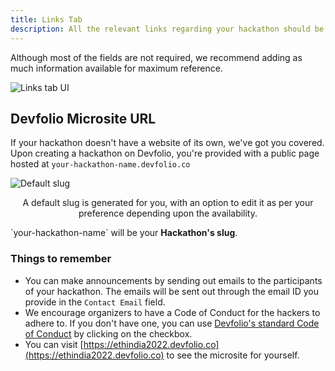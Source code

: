 ```yaml
---
title: Links Tab
description: All the relevant links regarding your hackathon should be filled here.
---
```


Although most of the fields are not required, we recommend adding as much information available for maximum reference.

<img src="/assets/link.gif" alt="Links tab UI" />

## Devfolio Microsite URL

If your hackathon doesn't have a website of its own, we've got you covered. Upon creating a hackathon on Devfolio, you're provided with a public page hosted at `your-hackathon-name.devfolio.co`

<img src="/assets/image-8.6.webp" alt="Default slug" />
<p align="center" >
  A default slug is generated for you, with an option to edit it as per your preference depending upon the availability.
</p>


<Callout title="Hackathon Slug" type="info">
  `your-hackathon-name` will be your <strong>Hackathon's slug</strong>.
</Callout>

### Things to remember

- You can make announcements by sending out emails to the participants of your hackathon. The emails will be sent out through the email ID you provide in the `Contact Email` field.
- We encourage organizers to have a Code of Conduct for the hackers to adhere to. If you don't have one, you can use [Devfolio's standard Code of Conduct](https://devfolio.co/code-of-conduct) by clicking on the checkbox.
- You can visit [https://ethindia2022.devfolio.co](https://ethindia2022.devfolio.co) to see the microsite for yourself.
